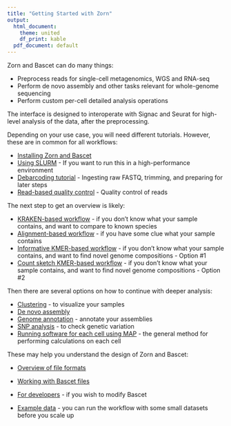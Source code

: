 ```yaml
---
title: "Getting Started with Zorn"
output:
  html_document:
    theme: united
    df_print: kable
  pdf_document: default
---
```


Zorn and Bascet can do many things:

* Preprocess reads for single-cell metagenomics, WGS and RNA-seq
* Perform de novo assembly and other tasks relevant for whole-genome sequencing
* Perform custom per-cell detailed analysis operations

The interface is designed to interoperate with Signac and Seurat for high-level
analysis of the data, after the preprocessing.


Depending on your use case, you will need different tutorials. However,
these are in common for all workflows:

* [Installing Zorn and Bascet](install.html)
* [Using SLURM](slurm.html) - If you want to run this in a high-performance environment
* [Debarcoding tutorial](debarcoding.html) - Ingesting raw FASTQ, trimming, and preparing for later steps
* [Read-based quality control](read_quality_control.html) - Quality control of reads

The next step to get an overview is likely:

* [KRAKEN-based workflow](kraken.html) - if you don't know what your sample contains, and want to compare to known species
* [Alignment-based workflow](alignment.html) - if you have some clue what your sample contains
* [Informative KMER-based workflow](kmer.html) - if you don't know what your sample contains, and want to find novel genome compositions - Option #1
* [Count sketch KMER-based workflow](countsketch.html) - if you don't know what your sample contains, and want to find novel genome compositions - Option #2

Then there are several options on how to continue with deeper analysis:

* [Clustering](clustering.html) - to visualize your samples
* [De novo assembly](assembly.html)
* [Genome annotation](genome_annotation.html) - annotate your assemblies
* [SNP analysis](snp_analysis.html) - to check genetic variation
* [Running software for each cell using MAP](map_scripts.html) - the general method for performing calculations on each cell

These may help you understand the design of Zorn and Bascet:

* [Overview of file formats](fileformats.html)
* [Working with Bascet files](articles/bascet_files.html)

* [For developers](for_developers.html) - if you wish to modify Bascet
* [Example data](example_data.html) - you can run the workflow with some small datasets before you scale up


